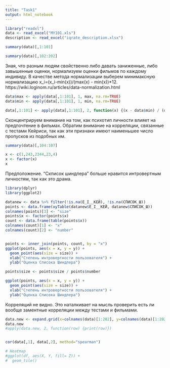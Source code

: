 ```yaml
---
title: "Task1"
output: html_notebook
---
```


```r
library("readxl")
data <- read_excel("MY101.xls")
description <- read_excel("iqrate_description.xlsx")
```

```r
summary(data)[,1:101]
```
```r
summary(data)[,102:202]
```
Зная, что разным людям свойственно либо давать заниженные, либо завышенные оценки, нормализуем оценки фильмов по каждому индивиду. В качестве метода нормализации выберем минимаксную нормализацию x_i=(x_i-min(x))/(max(x) - min(x))*12.
https://wiki.loginom.ru/articles/data-normalization.html
```r
data$max <- apply(data[,1:101], 1, max, na.rm=TRUE)
data$min <- apply(data[,1:101], 1, min, na.rm=TRUE)

data[,1:101] <- apply(data[,1:101], 2, function(x) {(x - data$min) / (data$max - data$min) * 12})

```

Сконцентрируем внимание на том, как психотип личности влияет на предпочтение в фильмах. Обратим внимание на корреляции, связанные с тестами Кейриси, так как эти признаки имеют наименьшее число пропусков из подобных им.
```r
summary(data)[,104:107]
```

```r
x <- c(1,243,2344,23,4)
x <- factor(x)
x
```

Предположение. "Скписок шиндлера" больше нравится интровертным личностям, так как это драма. 
```r
library(dplyr)
library(ggplot2)

datanew <- data %>% filter(!is.na(E_I__КЕЙ), !is.na(СПИСОК_Ш))
points <- data.frame(xyTable(datanew$E_I__КЕЙ, datanew$СПИСОК_Ш))
colnames(points)[3] <- "size"
points$x <- factor(points$x)
count <- data.frame(table(points$x))
colnames(count)[1] <- "x"
colnames(count)[2] <- "number"


points <- inner_join(points, count, by = "x")
ggplot(points, aes(x = x, y = y)) + 
  geom_point(aes(size = size)) +
  xlab("Степень интровертности пользователя") + 
  ylab("Оценка Списока Шиндлера")

points$size <- points$size / points$number

ggplot(points, aes(x = x, y = y)) + 
  geom_point(aes(size = size)) +
  xlab("Степень интровертности пользователя") + 
  ylab("Оценка Списока Шиндлера")
```
Корреляций не видно. Это наталкивает на мысль проверить есть ли вообще заментные корреляции между тестами и фильмами.
```r

data.new <- expand.grid(x=colnames(data)[1:202], y=colnames(data)[1:202])
data.new
#apply(data.new, 2, function(row) {print(row)})


cor(data[,1], data[,2], method="spearman")

# Heatmap 
#ggplot(df, aes(X, Y, fill= Z)) + 
#  geom_tile()
```






